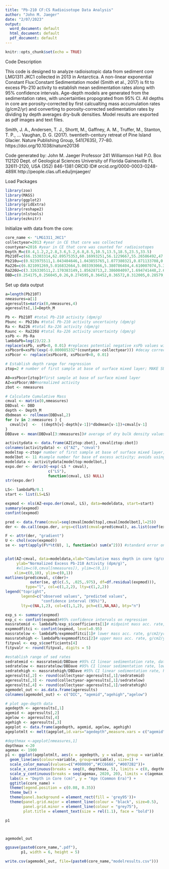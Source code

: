 ```yaml
---
title: "Pb-210 CF:CS Radioisotope Data Analysis"
author: "John M. Jaeger"
date: "2/07/2023"
output:
  word_document: default
  html_document: default
  pdf_document: default
---
```


```r
knitr::opts_chunk$set(echo = TRUE)
```

Code Description

This code is designed to  analyze radioisotopic data from  sediment core LMG1311 JKC1 collected in 2013 in Antarctica. A non-linear exponential Constant Flux:Constant Sedimentation model (Smith et al., 2017) is fit to excess Pb-210 activity to establish mean sedimentation rates along with 95% confidence intervals. Age-depth models are generated from the sedimentation rates, with uncertainties propograted from 95% CI. All depths in core are porosity-corrected by first calcualting mass accumulation rates (g/cm2/yr) and converting to porosity-corrected sedimentation rates by dividing by depth averages dry-bulk densities. Model results are exported as pdf images and text files.

Smith, J. A., Andersen, T. J., Shortt, M., Gaffney, A. M., Truffer, M., Stanton, T. P., … Vaughan, D. G. (2017). twentieth-century retreat of Pine Island Glacier. Nature Publishing Group, 541(7635), 77–80. https://doi.org/10.1038/nature20136

Code generated by:
John M. Jaeger
Professor
241 Williamson Hall
P.O. Box 112120
Dept. of Geological Sciences
University of Florida
Gainesville FL 32611-2120, USA
(352) 846-1381
ORCID ID# orcid.org/0000-0003-0248-489X
http://people.clas.ufl.edu/jmjaeger/

Load Packages
```r
library(zoo)
library(MASS)
library(ggplot2)
library(gridExtra)
library(reshape2)
library(nlstools)
library(ezknitr)

```

Initialize with data from the core:
```r

core_name <- "LMG1311_JKC1"
collectyear=2013 #year in CE that core was collected
countyear=2016 #year in CE that core was counted for radioisotopes
Depth_M=c(0.4,1.2,2,2.8,3.6,5.2,6.8,8.5,10.5,13.5,18.5,23.5,33.5)
Pb210T=c(66.15303314,62.89575353,60.16993251,56.1229667,55.26586492,47.39009405,31.40510612,25.86412078,17.92583009,8.888739124,7.011996368,4.371368536,2.879387116)
Pb210u=c(0.923975511,1.043404646,1.043855765,1.077380321,0.871133708,0.899180449,0.629698332,0.731284593,0.554923413,0.379968221,0.413155963,0.313522917,0.248186141)
Ra226=c(6.821091269,5.016832664,5.003393066,5.380786404,4.610007074,5.353152765,5.295144045,7.390493346,5.153360507,5.420436271,4.578162811,4.411351507,4.888541848)
Ra226U=c(3.326330511,2.170383149,1.85628713,2.386004097,1.694741448,2.654557505,2.557715672,2.11977753,2.053059948,2.398919635,1.810716536,1.487010557,1.910846372)
DBD=c(0.254175,0.256045,0.26,0.274595,0.36452,0.36572,0.312005,0.28579,0.349225,0.372895,0.20087,0.1829,0.343255)
```
Set up data output
```r
a=length(Pb210T)
nmeasures=a[1]
ageresults=matrix(0,nmeasures,4)
ageresults[,1]=Depth_M
```

```r
Pb <- Pb210T #total Pb-210 activity (dpm/g)
Pbunc <- Pb210u #total Pb-210 activity uncertainty (dpm/g)
Ra <- Ra226 #total Ra-226 activity (dpm/g)
Raunc <- Ra226U #total Ra-226 activity uncertainty (dpm/g)
xsPb <- Pb-Ra
lambdaPb=log(2)/22.3
replace(xsPb, xsPb<0, 0.01) #replaces potential negative xsPb values with very small values
xsPbcor0=xsPb/(exp(-0.000085332*(countyear-collectyear))) #decay corrects activity to time of core collection
xsPbcor <- replace(xsPbcor0, xsPbcor0<0, 0.01) 
```

```r
# Establish depth range for regression
ztop=2 # number of first sample at base of surface mixed layer; MAKE SURE THIS NUMBER IS ACCURATE FOR EACH PROFILE

A0=xsPbcor[ztop]#first sample at base of surface mixed layer
AZ=xsPbcor/A0#normalized activity
zbot <- nmeasures

```

```r
# Calculate Cumulative Mass
cmval <- matrix(0,nmeasures)
DBDval <- DBD
depth <- Depth_M
dbdmean <- rollmean(DBDval,2)
for (v in 2:nmeasures ) {
  cmval[v]  <-  ((depth[v]-depth[v-1])*dbdmean[v-1])+cmval[v-1]
}
DBDave <- mean(DBDval[3:nmeasures])# average of dry bulk density values excluding top two samples; adjust as necessary to average only the vertically stable part of the profile

```


```r

activitydata <- data.frame(AZ[ztop:zbot], cmval[ztop:zbot])
colnames(activitydata) <- c("AZ", "cmval")
modeltop <-ztop# number of first sample at base of surface mixed layer; MAKE SURE THIS NUMBER IS ACCURATE FOR EACH PROFILE
modelbot <- 11 #sample number for base of excess activity; avoids using any data points that are at supported levels of Pb-210 activity
modeldata <- activitydata[modeltop:modelbot,]
expo.der <- deriv3(~exp(-LS * cmval),
                   c("LS"),
                   function(cmval, LS) NULL)
str(expo.der)

LS<- lambdaPb/0.1
start <- list(LS=LS)

expmod <- nls(AZ~expo.der(cmval, LS), data=modeldata, start=start)
summary(expmod)
confint(expmod)

pred <- data.frame(cmval=seq(cmval[modeltop],cmval[modelbot],l=25))
der <- do.call(expo.der, args=c(list(cmval=pred$cmval), as.list(coef(expmod))))

F <- attr(der, "gradient") 
U <- chol(vcov(expmod))
se <- sqrt(apply(F%*%t(U), 1, function(x) sum(x^2))) #standard error on regression


plot(AZ~cmval, data=modeldata,xlab="Cumulative mass depth in core (g/cm2)",
     ylab="Normalized Excess Pb-210 Activity (dpm/g)",
     #xlim=c(0,cmval[nmeasures]), ylim=c(0,1))
    xlim=c(0,10), ylim=c(0,1))
matlines(pred$cmval, c(der)+
           outer(se, qt(c(.5, .025,.975), df=df.residual(expmod))),
         type="l", col=c(1,2,2), lty=c(1,2,2))
legend("topright",
       legend=c("observed values", "predicted values",
                "confidence interval (95%)"),
       lty=c(NA,1,2), col=c(1,1,2), pch=c(1,NA,NA), bty="n")


```



```r
exp_s <- summary(expmod)
exp_c <- confint(expmod)#95% confidence intervals on regression
massratemid <- lambdaPb/exp_s$coefficients[1]# midpoint mass acc. rate, g/cm2/yr
expmmodfitci <- confint(expmod, level=0.95)
massratelow <- lambdaPb/expmmodfitci[1]# lower mass acc. rate, g/cm2/yr
massratehigh <- lambdaPb/expmmodfitci[2]# upper mass acc. rate, g/cm2/yr
fitpval <- exp_s$coefficients[4]
fitpvalr <- round(fitpval, digits = 5)
```

```r
#establish range of sed rates
sedratemid <- massratemid/DBDave #95% CI linear sedimentation rate, data-point estimate (cm/y)
sedratelow <- massratelow/DBDave #95% CI linear sedimentation rate, low estimate (cm/y)
sedratehigh <- massratehigh/DBDave #95% CI linear sedimentation rate, high estimate (cm/y)
ageresults[,2] <- round(collectyear-ageresults[,1]/sedratemid)
ageresults[,3] <- round(collectyear-ageresults[,1]/sedratelow)
ageresults[,4] <- round(collectyear-ageresults[,1]/sedratehigh)
agemodel_out <- as.data.frame(ageresults)
colnames(agemodel_out) <- c("DIC", "agemid","agehigh","agelow")
```

```r
# plot age-depth data
agedepth <- ageresults[,1]
agemid <- ageresults[,2]
agelow <- ageresults[,4]
agehigh <- ageresults[,3]
ageplot <- data.frame(agedepth, agemid, agelow, agehigh)
ageplotmlt <- melt(ageplot,id.vars="agedepth",measure.vars = c("agemid","agehigh", "agelow"))

#depthmax <-ageplot[nmeasures,1]
depthmax <-20
agemax <- 1900
p1 <- ggplot(ageplotmlt, aes(x = agedepth, y = value, group = variable)) +
  geom_line(aes(colour=variable, group=variable), size=1) +
  scale_color_manual(values=c("#000000","#CC6666","#0072B2"))+
  scale_x_continuous(breaks = seq(0, depthmax, 5), limits = c(0, depthmax)) +
  scale_y_continuous(breaks = seq(agemax, 2020, 20), limits = c(agemax, 2020)) +
  labs(x = "Depth in Core (cm)", y = "Age (Common Era)") + 
  ggtitle(core_name) +
  theme(legend.position = c(0.08, 0.35))
  theme_bw() +
  theme(panel.background = element_rect(fill = 'grey95'))+
  theme(panel.grid.major = element_line(colour = "black", size=0.5),
        panel.grid.minor = element_line(colour = "grey75"),
        plot.title = element_text(size = rel(1.1), face = "bold"))

p1



agemodel_out
```

```r
ggsave(paste0(core_name,".pdf"), 
       p1, width = 6, height = 5)

write.csv(agemodel_out, file=(paste0(core_name,"modelresults.csv")))
```

